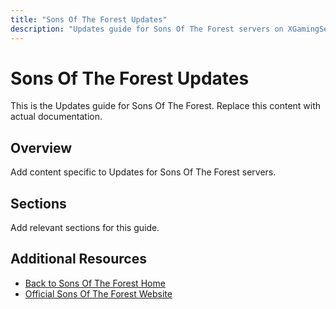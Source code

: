 ```yaml
---
title: "Sons Of The Forest Updates"
description: "Updates guide for Sons Of The Forest servers on XGamingServer"
---
```


# Sons Of The Forest Updates

This is the Updates guide for Sons Of The Forest. Replace this content with actual documentation.

## Overview

Add content specific to Updates for Sons Of The Forest servers.

## Sections

Add relevant sections for this guide.

## Additional Resources

- [Back to Sons Of The Forest Home](./index)
- [Official Sons Of The Forest Website](https://example.com)
